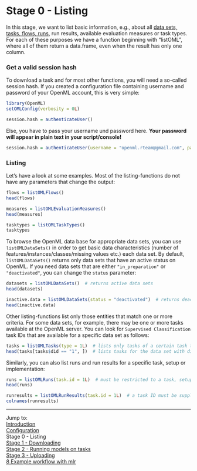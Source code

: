 Stage 0 - Listing
=================

In this stage, we want to list basic information, e.g., about all [data sets, tasks, flows, runs](http://openml.org/guide#g_start), run results, available evaluation measures or task types. For each of these purposes we have a function beginning with "listOML", where all of them return a data.frame, even when the result has only one column. 

### Get a valid session hash
To download a task and for most other functions, you will need a so-called session hash. If you created a configuration file containing username and password of your OpenML account, this is very simple:
```r
library(OpenML)
setOMLConfig(verbosity = 0L)
```
```r
session.hash = authenticateUser()
```
Else, you have to pass your username und password here. **Your password will appear in plain text in your script/console!**
```r
session.hash = authenticateUser(username = "openml.rteam@gmail.com", password = "testpassword")
```

### Listing
Let's have a look at some examples. Most of the listing-functions do not have any parameters that change the output:

```r
flows = listOMLFlows()
head(flows)

measures = listOMLEvaluationMeasures()
head(measures)

tasktypes = listOMLTaskTypes()
tasktypes
```

To browse the OpenML data base for appropriate data sets, you can use `listOMLDataSets()` 
in order to get basic data characteristics (number of features/instances/classes/missing values etc.)
each data set. By default, `listOMLDataSets()` returns only data sets that have an active 
status on OpenML. If you need data sets that are either `"in_preparation"` or `"deactivated"`,
you can change the `status` parameter:

```r
datasets = listOMLDataSets()  # returns active data sets
head(datasets)

inactive.data = listOMLDataSets(status = "deactivated")  # returns deactivated data sets
head(inactive.data)
```

Other listing-functions list only those entities that match one or more criteria.
For some data sets, for example, there may be one or more tasks available at the OpenML server. 
You can look for `Supervised Classification` task IDs that are available for a specific data set as follows:

```r
tasks = listOMLTasks(type = 1L)  # lists only tasks of a certain task type (here: "Supervised Classification")
head(tasks[tasks$did == "1", ])  # lists tasks for the data set with did == 1 (see: http://openml.org/d/1)
```

Similarly, you can also list runs and run results for a specific task, setup or implementation:

```r
runs = listOMLRuns(task.id = 1L)  # must be restricted to a task, setup and/or implementation ID
head(runs)

runresults = listOMLRunResults(task.id = 1L)  # a task ID must be supplied
colnames(runresults)
```


----------------------------------------------------------------------------------------------------
Jump to:   
[Introduction](1-Introduction.md)  
[Configuration](2-Configuration.md)  
Stage 0 - Listing  
[Stage 1 - Downloading](4-Stage-1-Downloading.md)  
[Stage 2 - Running models on tasks](5-Stage-2-Running.md)  
[Stage 3 - Uploading](6-Stage-3-Uploading.md)  
[8 Example workflow with mlr](8-Example-workflow-with-mlr.md)